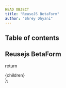 ```yaml
---
HEAD OBJECT
title: "ReuseJS BetaForm"
author: "Shrey Dhyani"
---
```


## Table of contents

## Reusejs BetaForm

  return <div className="prose max-w-full mx-4 pb-10" >{children}</div>
};
